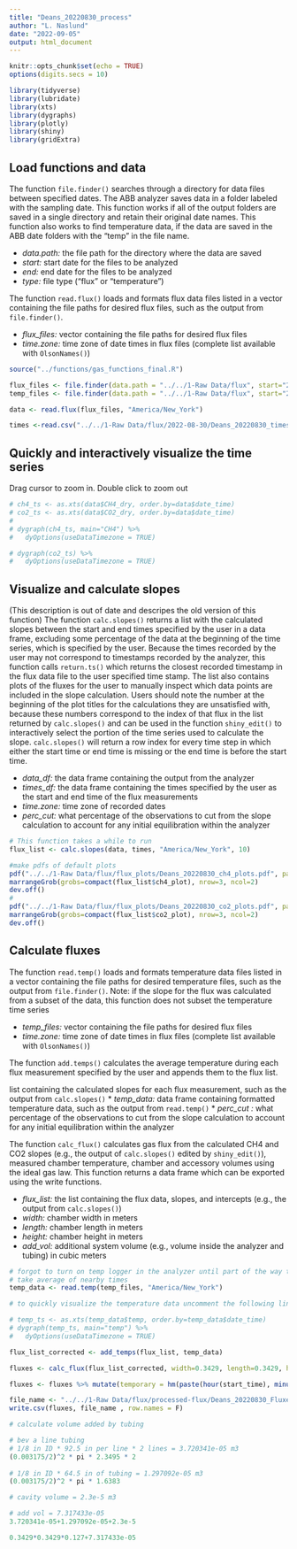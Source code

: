 ```yaml
---
title: "Deans_20220830_process"
author: "L. Naslund"
date: "2022-09-05"
output: html_document
---
```

```r
knitr::opts_chunk$set(echo = TRUE)
options(digits.secs = 10)

library(tidyverse)
library(lubridate)
library(xts)
library(dygraphs)
library(plotly)
library(shiny)
library(gridExtra)
```

## Load functions and data

The function `file.finder()` searches through a directory for data files between specified dates. The ABB analyzer saves data in a folder labeled with the sampling date. This function works if all of the output folders are saved in a single directory and retain their original date names. This function also works to find temperature data, if the data are saved in the ABB date folders with the "temp" in the file name.

* *data.path:* the file path for the directory where the data are saved
* *start:* start date for the files to be analyzed
* *end:* end date for the files to be analyzed 
* *type:* file type ("flux" or "temperature")

The function `read.flux()` loads and formats flux data files listed in a vector containing the file paths for desired flux files, such as the output from `file.finder()`.

* *flux_files:* vector containing the file paths for desired flux files
* *time.zone:* time zone of date times in flux files (complete list available with `OlsonNames()`)

```r
source("../functions/gas_functions_final.R")

flux_files <- file.finder(data.path = "../../1-Raw Data/flux", start="2022-08-30", end= "2022-08-31", type="flux")
temp_files <- file.finder(data.path = "../../1-Raw Data/flux", start="2022-08-30", end= "2022-08-31", type="temperature")

data <- read.flux(flux_files, "America/New_York")

times <-read.csv("../../1-Raw Data/flux/2022-08-30/Deans_20220830_times.csv") %>% filter(is.na(Start)==FALSE, is.na(End)==FALSE, Start!="", End!="") %>% mutate(Start= mdy_hms(paste(Date, Start, sep=" "), tz="America/New_York"), End= mdy_hms(paste(Date, End, sep= " "), tz="America/New_York")) 
```

## Quickly and interactively visualize the time series 

Drag cursor to zoom in. Double click to zoom out

```r
# ch4_ts <- as.xts(data$CH4_dry, order.by=data$date_time)
# co2_ts <- as.xts(data$CO2_dry, order.by=data$date_time)
# 
# dygraph(ch4_ts, main="CH4") %>%
#   dyOptions(useDataTimezone = TRUE)

# dygraph(co2_ts) %>%
#   dyOptions(useDataTimezone = TRUE)
```

## Visualize and calculate slopes

(This description is out of date and descripes the old version of this function) The function `calc.slopes()` returns a list with the calculated slopes between the start and end times specified by the user in a data frame, excluding some percentage of the data at the beginning of the time series, which is specified by the user. Because the times recorded by the user may not correspond to timestamps recorded by the analyzer, this function calls `return.ts()` which returns the closest recorded timestamp in the flux data file to the user specified time stamp. The list also contains plots of the fluxes for the user to manually inspect which data points are included in the slope calculation. Users should note the number at the beginning of the plot titles for the calculations they are unsatisfied with, because these numbers correspond to the index of that flux in the list returned by `calc.slopes()` and can be used in the function `shiny_edit()` to interactively select the portion of the time series used to calculate the slope. `calc.slopes()` will return a row index for every time step in which either the start time or end time is missing or the end time is before the start time.

* *data_df:* the data frame containing the output from the analyzer
* *times_df:* the data frame containing the times specified by the user as the start and end time of the flux measurements
* *time.zone:* time zone of recorded dates
* *perc_cut:* what percentage of the observations to cut from the slope calculation to account for any initial equilibration within the analyzer

```r
# This function takes a while to run
flux_list <- calc.slopes(data, times, "America/New_York", 10)

#make pdfs of default plots
pdf("../../1-Raw Data/flux/flux_plots/Deans_20220830_ch4_plots.pdf", paper="a4", width=9, height=12)
marrangeGrob(grobs=compact(flux_list$ch4_plot), nrow=3, ncol=2)
dev.off()
# 
pdf("../../1-Raw Data/flux/flux_plots/Deans_20220830_co2_plots.pdf", paper="a4", width=9, height=12)
marrangeGrob(grobs=compact(flux_list$co2_plot), nrow=3, ncol=2)
dev.off()
```
## Calculate fluxes 

The function `read.temp()` loads and formats temperature data files listed in a vector containing the file paths for desired temperature files, such as the output from `file.finder()`. Note: if the slope for the flux was calculated from a subset of the data, this function does not subset the temperature time series

* *temp_files:* vector containing the file paths for desired flux files
* *time.zone:* time zone of date times in flux files (complete list available with `OlsonNames()`)

The function `add.temps()` calculates the average temperature during each flux measurement specified by the user and appends them to the flux list. 

 list containing the calculated slopes for each flux measurement, such as the output from `calc.slopes()`
* *temp_data:* data frame containing formatted temperature data, such as the output from `read.temp()`
* *perc_cut :* what percentage of the observations to cut from the slope calculation to account for any initial equilibration within the analyzer

The function `calc_flux()` calculates gas flux from the calculated CH4 and CO2 slopes (e.g., the output of `calc.slopes()` edited by `shiny_edit()`), measured chamber temperature, chamber and accessory volumes using the ideal gas law. This function returns a data frame which can be exported using the write functions. 

* *flux_list:* the list containing the flux data, slopes, and intercepts (e.g., the output from `calc.slopes()`)
* *width:* chamber width in meters
* *length:* chamber length in meters
* *height:* chamber height in meters
* *add_vol:* additional system volume (e.g., volume inside the analyzer and tubing) in cubic meters

```r
# forgot to turn on temp logger in the analyzer until part of the way through 3rd sampling
# take average of nearby times
temp_data <- read.temp(temp_files, "America/New_York")

# to quickly visualize the temperature data uncomment the following lines

# temp_ts <- as.xts(temp_data$temp, order.by=temp_data$date_time)
# dygraph(temp_ts, main="temp") %>% 
#   dyOptions(useDataTimezone = TRUE)

flux_list_corrected <- add_temps(flux_list, temp_data)

fluxes <- calc_flux(flux_list_corrected, width=0.3429, length=0.3429, height=0.127, add_vol= 7.317433e-05)

fluxes <- fluxes %>% mutate(temporary = hm(paste(hour(start_time), minute(start_time), sep = ":"))) %>% left_join(times %>% mutate(temporary = hm(paste(hour(Start), minute(Start), sep = ":"))) %>% rename(trip=Trip) %>% select(trip, temporary),by=c("temporary")) %>% select(-temporary)

file_name <- "../../1-Raw Data/flux/processed-flux/Deans_20220830_Fluxes.csv"
write.csv(fluxes, file_name , row.names = F)
```

```r
# calculate volume added by tubing

# bev a line tubing
# 1/8 in ID * 92.5 in per line * 2 lines = 3.720341e-05 m3
(0.003175/2)^2 * pi * 2.3495 * 2
 
# 1/8 in ID * 64.5 in of tubing = 1.297092e-05 m3
(0.003175/2)^2 * pi * 1.6383

# cavity volume = 2.3e-5 m3

# add vol = 7.317433e-05
3.720341e-05+1.297092e-05+2.3e-5

0.3429*0.3429*0.127+7.317433e-05
```


